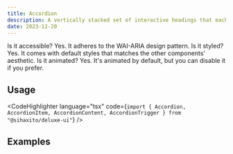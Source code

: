---
title: Accordion
description: A vertically stacked set of interactive headings that each reveal a section of content.
date: 2023-12-20
---

<Preview>
  <Accordion type="single" collapsible className="w-full min-w-lg">
    <AccordionItem value="item-1" className="border-b dark:border-neutral-800">
      <AccordionTrigger>Is it accessible?</AccordionTrigger>
      <AccordionContent>
        Yes. It adheres to the WAI-ARIA design pattern.
      </AccordionContent>
    </AccordionItem>
    <AccordionItem value="item-2" className="border-b dark:border-neutral-800">
      <AccordionTrigger>Is it styled?</AccordionTrigger>
      <AccordionContent>
        Yes. It comes with default styles that matches the other
        components&apos; aesthetic.
      </AccordionContent>
    </AccordionItem>
    <AccordionItem value="item-3" className="border-b dark:border-neutral-800">
      <AccordionTrigger>Is it animated?</AccordionTrigger>
      <AccordionContent>
        Yes. It&apos;s animated by default, but you can disable it if you
        prefer.
      </AccordionContent>
    </AccordionItem>
  </Accordion>
</Preview>

## Usage

<CodeHighlighter
  language="tsx"
  code={`import {
  Accordion,
  AccordionItem,
  AccordionContent,
  AccordionTrigger
} from "@sihaxito/deluxe-ui"`}
/>

## Examples
